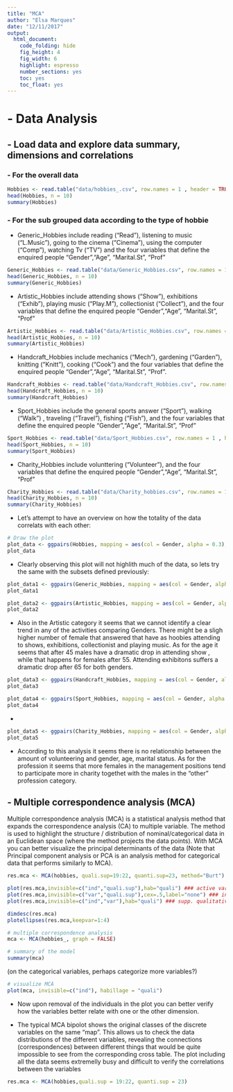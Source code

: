 ```yaml
---
title: "MCA"
author: "Elsa Marques"
date: "12/11/2017"
output: 
  html_document:
    code_folding: hide
    fig_height: 4
    fig_width: 6
    highlight: espresso
    number_sections: yes
    toc: yes
    toc_float: yes 
---
```


# - Data Analysis 

## - Load data and explore data summary, dimensions and correlations

### - For the overall data 
```r
Hobbies <- read.table("data/hobbies_.csv", row.names = 1 , header = TRUE, sep = ",")
head(Hobbies, n = 10)
summary(Hobbies)
```

### - For the sub grouped data according to the type of hobbie  

- Generic_Hobbies include reading ("Read"), listening to music ("L.Music"), going to the cinema ("Cinema"), using the computer ("Comp"), watching Tv ("TV") and the four variables that define the enquired people "Gender","Age", "Marital.St", "Prof"
```r
Generic_Hobbies <- read.table("data/Generic_Hobbies.csv", row.names = 1 , header = TRUE, sep = ",")
head(Generic_Hobbies, n = 10)
summary(Generic_Hobbies)
```

- Artistic_Hobbies include attending shows ("Show"), exhibitions ("Exhib"), playing music ("Play.M"), collectionist ("Collect"), and the four variables that define the enquired people "Gender","Age", "Marital.St", "Prof"
```r
Artistic_Hobbies <- read.table("data/Artistic_Hobbies.csv", row.names = 1 , header = TRUE, sep = ",")
head(Artistic_Hobbies, n = 10)
summary(Artistic_Hobbies)
```


- Handcraft_Hobbies include mechanics ("Mech"), gardening ("Garden"), knitting ("Knitt"), cooking ("Cook") and the four variables that define the enquired people "Gender","Age", "Marital.St", "Prof".
```r
Handcraft_Hobbies <- read.table("data/Handcraft_Hobbies.csv", row.names = 1 , header = TRUE, sep = ",")
head(Handcraft_Hobbies, n = 10)
summary(Handcraft_Hobbies)
```
- Sport_Hobbies include the general sports answer ("Sport"), walking ("Walk") , traveling ("Travel"), fishing ("Fish"), and the four variables that define the enquired people "Gender","Age", "Marital.St", "Prof"

```r
Sport_Hobbies <- read.table("data/Sport_Hobbies.csv", row.names = 1 , header = TRUE, sep = ",")
head(Sport_Hobbies, n = 10)
summary(Sport_Hobbies)
```

- Charity_Hobbies include volunttering ("Volunteer"), and the four variables that define the enquired people "Gender","Age", "Marital.St", "Prof"

```r
Charity_Hobbies <- read.table("data/Charity_hobbies.csv", row.names = 1 , header = TRUE, sep = ",")
head(Charity_Hobbies, n = 10)
summary(Charity_Hobbies)
```

- Let's attempt to have an overview on how the totality of the data correlats with each other:

```r
# Draw the plot 
plot_data <- ggpairs(Hobbies, mapping = aes(col = Gender, alpha = 0.3), lower = list(combo = wrap("facethist", bins = 20))) + theme_bw() + theme(axis.text.x=element_text(angle = -90, hjust = 0))
plot_data

```

- Clearly observing this plot will not highlith much of the data, so lets try the same with the subsets defined previously: 


```r
plot_data1 <- ggpairs(Generic_Hobbies, mapping = aes(col = Gender, alpha = 0.3), lower = list(combo = wrap("facethist", bins = 20))) + theme_bw() + theme(axis.text.x=element_text(angle = -90, hjust = 0))
plot_data1
```

```r
plot_data2 <- ggpairs(Artistic_Hobbies, mapping = aes(col = Gender, alpha = 0.3), lower = list(combo = wrap("facethist", bins = 20))) + theme_bw() + theme(axis.text.x=element_text(angle = -90, hjust = 0))
plot_data2
```

- Also in the Artistic category it seems that we cannot identify a clear trend in any of the activities comparing Genders. There might be a sligh higher number of female that answered that have as hoobies attending to shows, exhibitions, collectionist and playing music. As for the age it seems that after 45 males have a dramatic drop in attending show , while that happens for females after 55. Attending exhibitons suffers a dramatic drop after 65 for both genders. 

```r
plot_data3 <- ggpairs(Handcraft_Hobbies, mapping = aes(col = Gender, alpha = 0.3), lower = list(combo = wrap("facethist", bins = 20))) + theme_bw() + theme(axis.text.x=element_text(angle = -90, hjust = 0))
plot_data3

```

```r
plot_data4 <- ggpairs(Sport_Hobbies, mapping = aes(col = Gender, alpha = 0.3), lower = list(combo = wrap("facethist", bins = 20))) + theme_bw() + theme(axis.text.x=element_text(angle = -90, hjust = 0))
plot_data4
```

- 


```r
plot_data5 <- ggpairs(Charity_Hobbies, mapping = aes(col = Gender, alpha = 0.3), lower = list(combo = wrap("facethist", bins = 20))) + theme_bw() + theme(axis.text.x=element_text(angle = -90, hjust = 0))
plot_data5
```
 - According to this analysis it seems there is no relationship between the amount of volunteering and gender, age, marital status. As for the profession it seems that more females in the management positions tend to participate more in charity togethet with the males in the "other" profession category. 

## - Multiple correspondence analysis (MCA)

Multiple correspondence analysis (MCA) is a statistical analysis method that expands the correspondence analysis (CA) to multiple variable. The method is used to highlight the structure / distribution of nominal/categorical data in an Euclidean space (where the method projects the data points). With MCA you can better visualize the principal determinants of the data (Note that Principal component analysis or PCA is an analysis method for categorical data that performs similarly to MCA).


```r
res.mca <- MCA(hobbies, quali.sup=19:22, quanti.sup=23, method="Burt")

plot(res.mca,invisible=c("ind","quali.sup"),hab="quali") ### active var. only
plot(res.mca,invisible=c("var","quali.sup"),cex=.5,label="none") ### individuals only
plot(res.mca,invisible=c("ind","var"),hab="quali") ### supp. qualitative var. only

dimdesc(res.mca)
plotellipses(res.mca,keepvar=1:4)
```


```r
# multiple correspondence analysis
mca <- MCA(hobbies_, graph = FALSE)

# summary of the model
summary(mca)
```

(on the categorical variables, perhaps categorize more variables?)




```r
# visualize MCA
plot(mca, invisible=c("ind"), habillage = "quali")
```

 - Now upon removal of the individuals in the plot you can better verify how the variables better relate with one or the other dimension. 
 
  - The typical MCA bipolot shows the original classes of the discrete variables on the same "map". This allows us to check the data distributions of the different variables, revealing the connections (correspondences) between different things that would be quite impossible to see from the corresponding cross table. The plot including all the data seems extremelly busy and difficult to verify the correlations between the variables 
  
  


```r
res.mca <- MCA(hobbies,quali.sup = 19:22, quanti.sup = 23)
```





